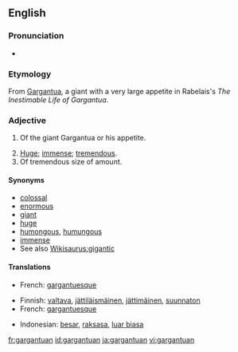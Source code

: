 ==English==

===Pronunciation===
* {{a|UK}} {{IPA|/ˈgɑː(ɹ)ˌgæn.tjʊu.æn/|/ˈgɑː(ɹ)ˌgænt.jʊuæn/}}
{{rfap}}

===Etymology===
From [[Gargantua]], a giant with a very large appetite in Rabelais's ''The Inestimable Life of Gargantua''.

===Adjective===
{{en-adj}}

# {{obsolete}} Of the giant Gargantua or his appetite.
# [[huge|Huge]]; [[immense]]; [[tremendous]].
# Of tremendous size of amount.
====Synonyms====
* [[colossal]]
* [[enormous]]
* [[giant]]
* [[huge]]
* [[humongous]], [[humungous]]
* [[immense]]
* See also [[Wikisaurus:gigantic]]

====Translations====
{{trans-top|of the giant Gargantua or his appetite}}
* French: [[gargantuesque]]
{{trans-mid}}
{{trans-bottom}}

{{trans-top|huge}}
* Finnish: [[valtava]], [[jättiläismäinen]], [[jättimäinen]], [[suunnaton]]
* French: [[gargantuesque]]
{{trans-mid}}
* Indonesian: [[besar]], [[raksasa]], [[luar biasa]]
{{trans-bottom}}

[[fr:gargantuan]]
[[id:gargantuan]]
[[ja:gargantuan]]
[[vi:gargantuan]]